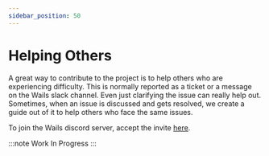```yaml
---
sidebar_position: 50
---
```


# Helping Others

A great way to contribute to the project is to help others who are experiencing difficulty. This is normally reported as a ticket or a message on the Wails slack channel. Even just clarifying the issue can really help out. Sometimes, when an issue is discussed and gets resolved, we create a guide out of it to help others who face the same issues.

To join the Wails discord server, accept the invite [here](https://discord.com/invite/JDdSxwjhGf).

:::note
Work In Progress
:::
